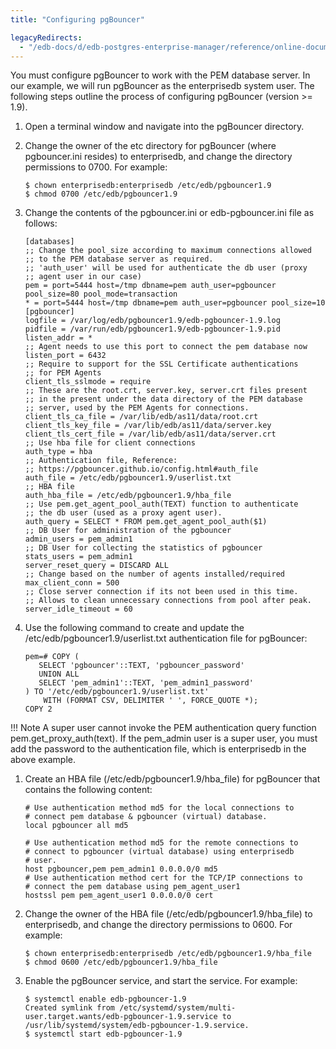 ```yaml
---
title: "Configuring pgBouncer"

legacyRedirects:
  - "/edb-docs/d/edb-postgres-enterprise-manager/reference/online-documentation/8.0/pem_pgbouncer_configuring_pgbouncer.html"
---
```


<div id="pem_pgbouncer_configuring_pgBouncer" class="registered_link"></div>

You must configure pgBouncer to work with the PEM database server. In our example, we will run pgBouncer as the enterprisedb system user. The following steps outline the process of configuring pgBouncer (version >= 1.9).

1.  Open a terminal window and navigate into the pgBouncer directory.

2.  Change the owner of the etc directory for pgBouncer (where pgbouncer.ini resides) to enterprisedb, and change the directory permissions to 0700. For example:

    ```
    $ chown enterprisedb:enterprisedb /etc/edb/pgbouncer1.9
    $ chmod 0700 /etc/edb/pgbouncer1.9
    ```

3.  Change the contents of the pgbouncer.ini or edb-pgbouncer.ini file as follows:

    ```
    [databases]
    ;; Change the pool_size according to maximum connections allowed
    ;; to the PEM database server as required.
    ;; 'auth_user' will be used for authenticate the db user (proxy
    ;; agent user in our case)
    pem = port=5444 host=/tmp dbname=pem auth_user=pgbouncer pool_size=80 pool_mode=transaction
    * = port=5444 host=/tmp dbname=pem auth_user=pgbouncer pool_size=10
    [pgbouncer]
    logfile = /var/log/edb/pgbouncer1.9/edb-pgbouncer-1.9.log
    pidfile = /var/run/edb/pgbouncer1.9/edb-pgbouncer-1.9.pid
    listen_addr = *
    ;; Agent needs to use this port to connect the pem database now
    listen_port = 6432
    ;; Require to support for the SSL Certificate authentications
    ;; for PEM Agents
    client_tls_sslmode = require
    ;; These are the root.crt, server.key, server.crt files present
    ;; in the present under the data directory of the PEM database
    ;; server, used by the PEM Agents for connections.  
    client_tls_ca_file = /var/lib/edb/as11/data/root.crt
    client_tls_key_file = /var/lib/edb/as11/data/server.key
    client_tls_cert_file = /var/lib/edb/as11/data/server.crt
    ;; Use hba file for client connections
    auth_type = hba
    ;; Authentication file, Reference:
    ;; https://pgbouncer.github.io/config.html#auth_file 
    auth_file = /etc/edb/pgbouncer1.9/userlist.txt 
    ;; HBA file
    auth_hba_file = /etc/edb/pgbouncer1.9/hba_file
    ;; Use pem.get_agent_pool_auth(TEXT) function to authenticate
    ;; the db user (used as a proxy agent user).
    auth_query = SELECT * FROM pem.get_agent_pool_auth($1)
    ;; DB User for administration of the pgbouncer
    admin_users = pem_admin1
    ;; DB User for collecting the statistics of pgbouncer
    stats_users = pem_admin1
    server_reset_query = DISCARD ALL
    ;; Change based on the number of agents installed/required
    max_client_conn = 500
    ;; Close server connection if its not been used in this time.
    ;; Allows to clean unnecessary connections from pool after peak.
    server_idle_timeout = 60
    ```

4.  Use the following command to create and update the /etc/edb/pgbouncer1.9/userlist.txt authentication file for pgBouncer:

    ```
    pem=# COPY (
       SELECT 'pgbouncer'::TEXT, 'pgbouncer_password'
       UNION ALL
       SELECT 'pem_admin1'::TEXT, 'pem_admin1_password'
    ) TO '/etc/edb/pgbouncer1.9/userlist.txt'
        WITH (FORMAT CSV, DELIMITER ' ', FORCE_QUOTE *);
    COPY 2
    ```

!!! Note
    A super user cannot invoke the PEM authentication query function pem.get_proxy_auth(text). If the pem_admin user is a super user, you must add the password to the authentication file, which is enterprisedb in the above example.

1.  Create an HBA file (/etc/edb/pgbouncer1.9/hba_file) for pgBouncer that contains the following content:

    ```
    # Use authentication method md5 for the local connections to
    # connect pem database & pgbouncer (virtual) database. 
    local pgbouncer all md5

    # Use authentication method md5 for the remote connections to
    # connect to pgbouncer (virtual database) using enterprisedb
    # user.
    host pgbouncer,pem pem_admin1 0.0.0.0/0 md5
    # Use authentication method cert for the TCP/IP connections to
    # connect the pem database using pem_agent_user1
    hostssl pem pem_agent_user1 0.0.0.0/0 cert
    ```

2.  Change the owner of the HBA file (/etc/edb/pgbouncer1.9/hba_file) to enterprisedb, and change the directory permissions to 0600. For example:

    ```
    $ chown enterprisedb:enterprisedb /etc/edb/pgbouncer1.9/hba_file
    $ chmod 0600 /etc/edb/pgbouncer1.9/hba_file
    ```

3.  Enable the pgBouncer service, and start the service. For example:

    ```
    $ systemctl enable edb-pgbouncer-1.9
    Created symlink from /etc/systemd/system/multi-user.target.wants/edb-pgbouncer-1.9.service to /usr/lib/systemd/system/edb-pgbouncer-1.9.service.
    $ systemctl start edb-pgbouncer-1.9
    ```
